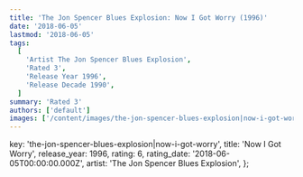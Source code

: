 ```yaml
---
title: 'The Jon Spencer Blues Explosion: Now I Got Worry (1996)'
date: '2018-06-05'
lastmod: '2018-06-05'
tags:
  [
    'Artist The Jon Spencer Blues Explosion',
    'Rated 3',
    'Release Year 1996',
    'Release Decade 1990',
  ]
summary: 'Rated 3'
authors: ['default']
images: ['/content/images/the-jon-spencer-blues-explosion|now-i-got-worry.jpg']
---
```


  key: 'the-jon-spencer-blues-explosion|now-i-got-worry',
  title: 'Now I Got Worry',
  release_year: 1996,
  rating: 6,
  rating_date: '2018-06-05T00:00:00.000Z',
  artist: 'The Jon Spencer Blues Explosion',
};

<MusicRating data={data} />
